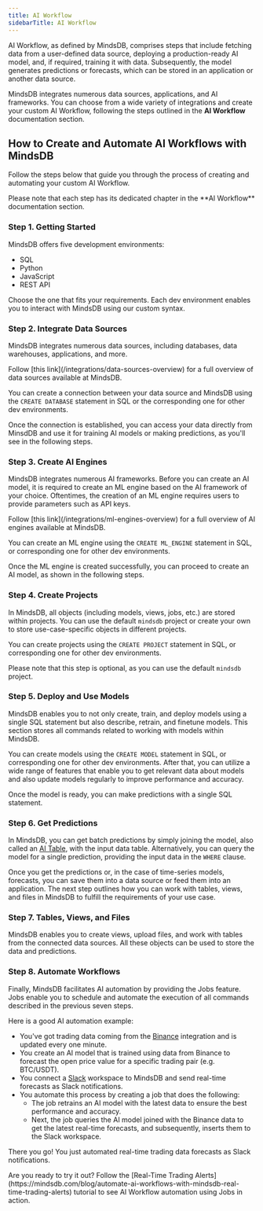 ```yaml
---
title: AI Workflow
sidebarTitle: AI Workflow
---
```


AI Workflow, as defined by MindsDB, comprises steps that include fetching data from a user-defined data source, deploying a production-ready AI model, and, if required, training it with data. Subsequently, the model generates predictions or forecasts, which can be stored in an application or another data source.

MindsDB integrates numerous data sources, applications, and AI frameworks. You can choose from a wide variety of integrations and create your custom AI Workflow, following the steps outlined in the **AI Workflow** documentation section.

## How to Create and Automate AI Workflows with MindsDB

Follow the steps below that guide you through the process of creating and automating your custom AI Workflow.

<Tip>
Please note that each step has its dedicated chapter in the **AI Workflow** documentation section.
</Tip>

### Step 1. Getting Started

MindsDB offers five development environments:

- SQL
- Python
- JavaScript
- REST API

Choose the one that fits your requirements. Each dev environment enables you to interact with MindsDB using our custom syntax.

### Step 2. Integrate Data Sources

MindsDB integrates numerous data sources, including databases, data warehouses, applications, and more.

<Tip>
Follow [this link](/integrations/data-sources-overview) for a full overview of data sources available at MindsDB.
</Tip>

You can create a connection between your data source and MindsDB using the `CREATE DATABASE` statement in SQL or the corresponding one for other dev environments.

Once the connection is established, you can access your data directly from MinsdDB and use it for training AI models or making predictions, as you'll see in the following steps.

### Step 3. Create AI Engines

MindsDB integrates numerous AI frameworks. Before you can create an AI model, it is required to create an ML engine based on the AI framework of your choice. Oftentimes, the creation of an ML engine requires users to provide parameters such as API keys.

<Tip>
Follow [this link](/integrations/ml-engines-overview) for a full overview of AI engines available at MindsDB.
</Tip>

You can create an ML engine using the `CREATE ML_ENGINE` statement in SQL, or corresponding one for other dev environments.

Once the ML engine is created successfully, you can proceed to create an AI model, as shown in the following steps.

### Step 4. Create Projects

In MindsDB, all objects (including models, views, jobs, etc.) are stored within projects. You can use the default `mindsdb` project or create your own to store use-case-specific objects in different projects.

You can create projects using the `CREATE PROJECT` statement in SQL, or corresponding one for other dev environments.

Please note that this step is optional, as you can use the default `mindsdb` project.

### Step 5. Deploy and Use Models

MindsDB enables you to not only create, train, and deploy models using a single SQL statement but also describe, retrain, and finetune models. This section stores all commands related to working with models within MindsDB.

You can create models using the `CREATE MODEL` statement in SQL, or corresponding one for other dev environments. After that, you can utilize a wide range of features that enable you to get relevant data about models and also update models regularly to improve performance and accuracy.

Once the model is ready, you can make predictions with a single SQL statement.

### Step 6. Get Predictions

In MindsDB, you can get batch predictions by simply joining the model, also called an [AI Table](/generative-ai-tables), with the input data table. Alternatively, you can query the model for a single prediction, providing the input data in the `WHERE` clause.

Once you get the predictions or, in the case of time-series models, forecasts, you can save them into a data source or feed them into an application. The next step outlines how you can work with tables, views, and files in MindsDB to fulfill the requirements of your use case.

### Step 7. Tables, Views, and Files

MindsDB enables you to create views, upload files, and work with tables from the connected data sources. All these objects can be used to store the data and predictions.

### Step 8. Automate Workflows

Finally, MindsDB facilitates AI automation by providing the Jobs feature. Jobs enable you to schedule and automate the execution of all commands described in the previous seven steps.

Here is a good AI automation example:

- You've got trading data coming from the [Binance]() integration and is updated every one minute.
- You create an AI model that is trained using data from Binance to forecast the open price value for a specific trading pair (e.g. BTC/USDT).
- You connect a [Slack]() workspace to MindsDB and send real-time forecasts as Slack notifications.
- You automate this process by creating a job that does the following:
    - The job retrains an AI model with the latest data to ensure the best performance and accuracy.
    - Next, the job queries the AI model joined with the Binance data to get the latest real-time forecasts, and subsequently, inserts them to the Slack workspace.

There you go! You just automated real-time trading data forecasts as Slack notifications.

<Tip>
Are you ready to try it out? Follow the [Real-Time Trading Alerts](https://mindsdb.com/blog/automate-ai-workflows-with-mindsdb-real-time-trading-alerts) tutorial to see AI Workflow automation using Jobs in action.
</Tip>
